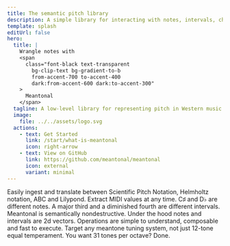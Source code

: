 ```yaml
---
title: The semantic pitch library
description: A simple library for interacting with notes, intervals, chords, scales and more in a semantically sensitive manner.
template: splash
editUrl: false
hero:
  title: |
    Wrangle notes with
    <span
      class="font-black text-transparent
        bg-clip-text bg-gradient-to-b
        from-accent-700 to-accent-400
        dark:from-accent-600 dark:to-accent-300"
    >
      Meantonal
    </span>
  tagline: A low-level library for representing pitch in Western music.
  image:
    file: ../../assets/logo.svg
  actions:
    - text: Get Started
      link: /start/what-is-meantonal
      icon: right-arrow
    - text: View on GitHub
      link: https://github.com/meantonal/meantonal
      icon: external
      variant: minimal
---
```



<CardGrid stagger>
	<Card title="Flexible representation" icon="translate">
		Easily ingest and translate between Scientific Pitch Notation, Helmholtz notation, ABC and Lilypond. Extract MIDI values at any time.
	</Card>
	<Card title="Spelling matters" icon="pencil">
        C&#x266f; and D&#x266d; are different notes. A major third and a diminished fourth are different intervals. Meantonal is semantically nondestructive.
	</Card>
	<Card title="It's just vectors" icon="random">
		Under the hood notes and intervals are 2d vectors. Operations are simple to understand, composable and fast to execute.
	</Card>
	<Card title="Tuning-agnostic" icon="seti:audio">
		Target any meantone tuning system, not just 12-tone equal temperament. You want 31 tones per octave? Done.
	</Card>
</CardGrid>
